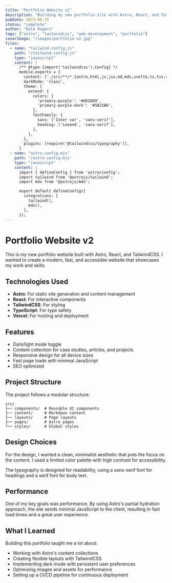 ```yaml
---
title: "Portfolio Website v2"
description: "Building my new portfolio site with Astro, React, and TailwindCSS"
pubDate: 2023-09-15
status: "complete"
author: "Dale Rogers"
tags: ["astro", "tailwindcss", "web-development", "portfolio"]
coverImage: "/images/portfolio-v2.jpg"
files:
  - name: "tailwind.config.js"
    path: "/tailwind.config.js"
    type: "javascript"
    content: |
      /** @type {import('tailwindcss').Config} */
      module.exports = {
        content: ['./src/**/*.{astro,html,js,jsx,md,mdx,svelte,ts,tsx,vue}'],
        darkMode: 'class',
        theme: {
          extend: {
            colors: {
              'primary-purple': '#6D28D9',
              'primary-purple-dark': '#5B21B6',
            },
            fontFamily: {
              sans: ['Inter var', 'sans-serif'],
              heading: ['Lexend', 'sans-serif'],
            },
          },
        },
        plugins: [require('@tailwindcss/typography')],
      }
  - name: "astro.config.mjs"
    path: "/astro.config.mjs"
    type: "javascript"
    content: |
      import { defineConfig } from 'astro/config';
      import tailwind from '@astrojs/tailwind';
      import mdx from '@astrojs/mdx';

      export default defineConfig({
        integrations: [
          tailwind(),
          mdx(),
        ],
      });
---
```


# Portfolio Website v2

This is my new portfolio website built with Astro, React, and TailwindCSS. I wanted to create a modern, fast, and accessible website that showcases my work and skills.

## Technologies Used

- **Astro**: For static site generation and content management
- **React**: For interactive components
- **TailwindCSS**: For styling
- **TypeScript**: For type safety
- **Vercel**: For hosting and deployment

## Features

- Dark/light mode toggle
- Content collection for case studies, articles, and projects
- Responsive design for all device sizes
- Fast page loads with minimal JavaScript
- SEO optimized

## Project Structure

The project follows a modular structure:

```
src/
├── components/  # Reusable UI components
├── content/     # Markdown content
├── layouts/     # Page layouts
├── pages/       # Astro pages
└── styles/      # Global styles
```

## Design Choices

For the design, I wanted a clean, minimalist aesthetic that puts the focus on the content. I used a limited color palette with high contrast for accessibility.

The typography is designed for readability, using a sans-serif font for headings and a serif font for body text.

## Performance

One of my key goals was performance. By using Astro's partial hydration approach, the site sends minimal JavaScript to the client, resulting in fast load times and a great user experience.

## What I Learned

Building this portfolio taught me a lot about:

- Working with Astro's content collections
- Creating flexible layouts with TailwindCSS
- Implementing dark mode with persistent user preferences
- Optimizing images and assets for performance
- Setting up a CI/CD pipeline for continuous deployment
